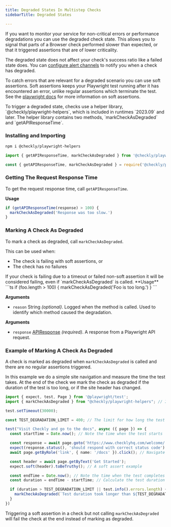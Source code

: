 ```yaml
---
title: Degraded States In Multistep Checks
sidebarTitle: Degraded States

---
```


If you want to monitor your service for non-critical errors or performance degradations you can use the degraded check state. This allows you to signal that parts of a Browser check performed slower than expected, or that it triggered assertions that are of lower criticality. 

The degraded state does not affect your check's success ratio like a failed state does. You can [configure alert channels](/alerting-and-retries/alert-channels/#managing-alert-channels) to notify you when a check has degraded. 

To catch errors that are relevant for a degraded scenario you can use soft assertions. Soft assertions keeps your Playwright test running after it has encountered an error, unlike regular assertions which terminate the test. See the [playwright docs](https://playwright.dev/docs/test-assertions#soft-assertions) for more information on soft assertions.


<Info>
To trigger a degraded state, checks use a helper library, `@checkly/playwright-helpers`, which is included in runtimes `2023.09` and later. 
The helper library contains two methods, `markCheckAsDegraded` and `getAPIResponseTime`. 
</Info>

### Installing and Importing

```bash
npm i @checkly/playwright-helpers
```

<CodeGroup dropdown>

```ts
import { getAPIResponseTime, markCheckAsDegraded } from '@checkly/playwright-helpers'
```

```js
const { getAPIResponseTime, markCheckAsDegraded } = require('@checkly/playwright-helpers')
```

</CodeGroup>

### Getting The Request Response Time
To get the request response time, call `getAPIResponseTime`.

**Usage**
```ts
if (getAPIResponseTime(response) > 100) {
  markCheckAsDegraded('Response was too slow.')
}
```

### Marking A Check As Degraded
To mark a check as degraded, call `markCheckAsDegraded`.

This can be used when:
- The check is failing with soft assertions, or
- The check has no failures

<Note>
 If your check is failing due to a timeout or failed non-soft assertion it will be considered failing, even if `markCheckAsDegraded` is called.
</Note>
**Usage**
```ts
if (foo.length > 100) {
  markCheckAsDegraded('Foo is too long.')
}
```

**Arguments**
- `reason` String *(optional)*. Logged when the method is called. Used to identify which method caused the degradation.



**Arguments**
- `response` [APIResponse](https://playwright.dev/docs/api/class-apiresponse) *(required)*. A response from a Playwright API request.

### Example of Marking A Check As Degraded

A check is marked as degraded when `markCheckAsDegraded` is called and there are no regular assertions triggered.

In this example we do a simple site navigation and measure the time the test takes. At the end of the check we mark the check as degraded if the duration of the test is too long, or if the site header has changed.

```ts degraded.spec.ts
import { expect, test, Page } from '@playwright/test';
import { markCheckAsDegraded } from "@checkly/playwright-helpers"; // Import the necessary method from the Checkly helpers library.

test.setTimeout(30000);

const TEST_DEGRADATION_LIMIT = 400; // The limit for how long the test can run before it is considered degraded.

test("Visit Checkly and go to the docs", async ({ page }) => {
  const startTime = Date.now(); // Note the time when the test starts

  const response = await page.goto('https://www.checklyhq.com/welcome/');
  expect(response.status(), 'should respond with correct status code').toBeLessThan(400) // Ensure that the welcome page loaded successfully
  await page.getByRole('link', { name: '/docs' }).click(); // Navigate to the documentation page

  const header = await page.getByText('Get Started');
  expect.soft(header).toBeTruthy(); // A soft assert example

  const endTime = Date.now(); // Note the time when the test completes
  const duration = endTime - startTime; // Calculate the test duration

  if (duration > TEST_DEGRADATION_LIMIT || test.info().errors.length) { // Trigger the degradation if the duration is longer than our set limit, or if the soft assert is triggered.
    markCheckAsDegraded(`Test duration took longer than ${TEST_DEGRADATION_LIMIT}`);
  }
})
```

Triggering a soft assertion in a check but not calling `markCheckAsDegraded` will fail the check at the end instead of marking as degraded.


